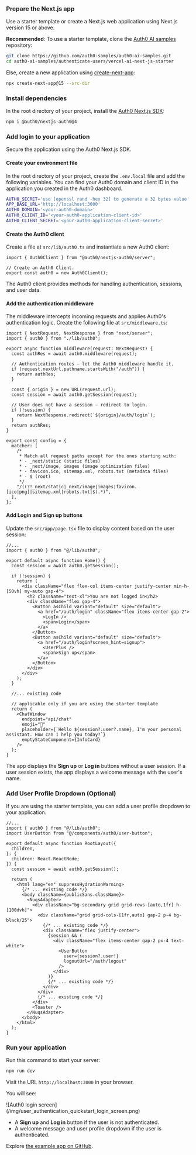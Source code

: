 ### Prepare the Next.js app

Use a starter template or create a Next.js web application using Next.js version 15 or above.

**Recommended**: To use a starter template, clone the [Auth0 AI samples](https://github.com/auth0-samples/auth0-ai-samples) repository:

```bash
git clone https://github.com/auth0-samples/auth0-ai-samples.git
cd auth0-ai-samples/authenticate-users/vercel-ai-next-js-starter
```

Else, create a new application using [create-next-app](https://nextjs.org/docs/app/getting-started/installation):

```bash
npx create-next-app@15 --src-dir
```

### Install dependencies

In the root directory of your project, install the [Auth0 Next.js SDK](http://next.js/):

```bash
npm i @auth0/nextjs-auth0@4
```

### Add login to your application

Secure the application using the Auth0 Next.js SDK.

#### Create your environment file

In the root directory of your project, create the `.env.local` file and add the following variables. You can find your Auth0 domain and client ID in the application you created in the Auth0 dashboard.

```bash .env.local
AUTH0_SECRET='use [openssl rand -hex 32] to generate a 32 bytes value'
APP_BASE_URL='http://localhost:3000'
AUTH0_DOMAIN='<your-auth0-domain>'
AUTH0_CLIENT_ID='<your-auth0-application-client-id>'
AUTH0_CLIENT_SECRET='<your-auth0-application-client-secret>'
```

#### Create the Auth0 client

Create a file at `src/lib/auth0.ts` and instantiate a new Auth0 client:

```tsx src/lib/auth0.ts lines
import { Auth0Client } from "@auth0/nextjs-auth0/server";

// Create an Auth0 Client.
export const auth0 = new Auth0Client();
```

The Auth0 client provides methods for handling authentication, sessions, and user data.

#### Add the authentication middleware

The middleware intercepts incoming requests and applies Auth0's authentication logic. Create the following file at `src/middleware.ts`:

```tsx src/middleware.ts lines
import { NextRequest, NextResponse } from "next/server";
import { auth0 } from "./lib/auth0";

export async function middleware(request: NextRequest) {
  const authRes = await auth0.middleware(request);

  // Authentication routes — let the Auth0 middleware handle it.
  if (request.nextUrl.pathname.startsWith("/auth")) {
    return authRes;
  }

  const { origin } = new URL(request.url);
  const session = await auth0.getSession(request);

  // User does not have a session — redirect to login.
  if (!session) {
    return NextResponse.redirect(`${origin}/auth/login`);
  }
  return authRes;
}

export const config = {
  matcher: [
    /*
     * Match all request paths except for the ones starting with:
     * - _next/static (static files)
     * - _next/image, images (image optimization files)
     * - favicon.ico, sitemap.xml, robots.txt (metadata files)
     * - $ (root)
     */
    "/((?!_next/static|_next/image|images|favicon.[ico|png]|sitemap.xml|robots.txt|$).*)",
  ],
};
```

#### Add Login and Sign up buttons

Update the `src/app/page.tsx` file to display content based on the user session:

```tsx src/app/page.tsx lines highlight={5,7-27, 36}
//...
import { auth0 } from "@/lib/auth0";

export default async function Home() {
  const session = await auth0.getSession();

  if (!session) {
    return (
      <div className="flex flex-col items-center justify-center min-h-[50vh] my-auto gap-4">
        <h2 className="text-xl">You are not logged in</h2>
        <div className="flex gap-4">
          <Button asChild variant="default" size="default">
            <a href="/auth/login" className="flex items-center gap-2">
              <LogIn />
              <span>Login</span>
            </a>
          </Button>
          <Button asChild variant="default" size="default">
            <a href="/auth/login?screen_hint=signup">
              <UserPlus />
              <span>Sign up</span>
            </a>
          </Button>
        </div>
      </div>
    );
  }

  //... existing code

  // applicable only if you are using the starter template
  return (
    <ChatWindow
      endpoint="api/chat"
      emoji="🤖"
      placeholder={`Hello ${session?.user?.name}, I'm your personal assistant. How can I help you today?`}
      emptyStateComponent={InfoCard}
    />
  );
}
```

The app displays the **Sign up** or **Log in** buttons without a user session. If a user session exists, the app displays a welcome message with the user's name.

### Add User Profile Dropdown (Optional)

If you are using the starter template, you can add a user profile dropdown to your application.

```tsx src/app/layout.tsx lines expandable highlight={2,3,10,21-28}
//...
import { auth0 } from "@/lib/auth0";
import UserButton from "@/components/auth0/user-button";

export default async function RootLayout({
  children,
}: {
  children: React.ReactNode;
}) {
  const session = await auth0.getSession();

  return (
    <html lang="en" suppressHydrationWarning>
      {/* ... existing code */}
      <body className={publicSans.className}>
        <NuqsAdapter>
          <div className="bg-secondary grid grid-rows-[auto,1fr] h-[100dvh]">
            <div className="grid grid-cols-[1fr,auto] gap-2 p-4 bg-black/25">
              {/* ... existing code */}
              <div className="flex justify-center">
                {session && (
                  <div className="flex items-center gap-2 px-4 text-white">
                    <UserButton
                      user={session?.user!}
                      logoutUrl="/auth/logout"
                    />
                  </div>
                )}
                {/* ... existing code */}
              </div>
            </div>
            {/* ... existing code */}
          </div>
          <Toaster />
        </NuqsAdapter>
      </body>
    </html>
  );
}
```

### Run your application

Run this command to start your server:

```bash
npm run dev
```

Visit the URL `http://localhost:3000` in your browser.

You will see:

<Frame>
  ![Auth0 login screen](/img/user_authentication_quickstart_login_screen.png)
</Frame>

- A **Sign up** and **Log in** button if the user is not authenticated.
- A welcome message and user profile dropdown if the user is authenticated.

Explore [the example app on GitHub](https://github.com/auth0-samples/auth0-ai-samples/tree/main/authenticate-users/vercel-ai-next-js).
